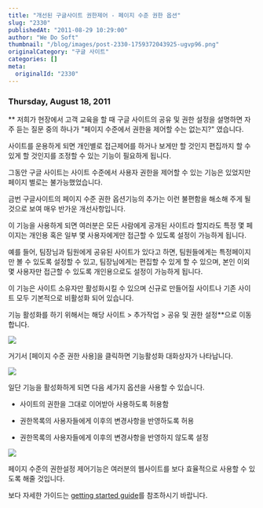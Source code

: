```yaml
---
title: "개선된 구글사이트 권한제어 - 페이지 수준 권한 옵션"
slug: "2330"
publishedAt: "2011-08-29 10:29:00"
author: "We Do Soft"
thumbnail: "/blog/images/post-2330-1759372043925-ugvp96.png"
originalCategory: "구글 사이트"
categories: []
meta:
  originalId: "2330"
---
```


### Thursday, August 18, 2011

**
저희가 현장에서 고객 교육을 할 때 구글 사이트의 공유 및 권한 설정을 설명하면 자주 듣는 질문 중의 하나가 "페이지 수준에서 권한을 제어할 수는 없는지?" 였습니다.

사이트를 운용하게 되면 개인별로 접근제어를 하거나 보게만 할 것인지 편집까지 할 수 있게 할 것인지를 조정할 수 있는 기능이 필요하게 됩니다.

그동안 구글 사이트는 사이트 수준에서 사용자 권한을 제어할 수 있는 기능은 있었지만 페이지 별로는 불가능했었습니다.

금번 구글사이트의 페이지 수준 권한 옵션기능의 추가는 이런 불편함을 해소해 주게 될 것으로 보여 매우 반가운 개선사항입니다.

이 기능을 사용하게 되면 여러분은 모든 사람에게 공개된 사이트라 할지라도 특정 몇 페이지는 개인용 혹은 일부 몇 사용자에게만 접근할 수 있도록 설정이 가능하게 됩니다.

예를 들어, 팀장님과 팀원에게 공유된 사이트가 있다고 하면, 팀원들에게는 특정페이지만 볼 수 있도록 설정할 수 있고, 팀장님에게는 편집할 수 있게 할 수 있으며, 본인 이외 몇 사용자만 접근할 수 있도록 개인용으로도 설정이 가능하게 됩니다.

이 기능은 사이트 소유자만 활성화시킬 수 있으며 신규로 만들어질 사이트나 기존 사이트 모두 기본적으로 비활성화 되어 있습니다.

기능 활성화를 하기 위해서는 해당 사이트 > 추가작업 > 공유 및 권한 설정**으로 이동합니다.

![](/blog/images/post-2330-1759372043925-ugvp96.png)

거기서 [페이지 수준 권한 사용]을 클릭하면 기능활성화 대화상자가 나타납니다.

![](/blog/images/post-2330-1759372043985-ecduve.png)

일단 기능을 활성화하게 되면 다음 세가지 옵션을 사용할 수 있습니다.

- 사이트의 권한을 그대로 이어받아 사용하도록 허용함

 - 권한목록의 사용자들에게 이후의 변경사항을 반영하도록 허용

 - 권한목록의 사용자들에게 이후의 변경사항을 반영하지 않도록 설정

 

![](/blog/images/post-2330-1759372044035-dyjz67.png)

페이지 수준의 권한설정 제어기능은 여러분의 웹사이트를 보다 효율적으로 사용할 수 있도록 해줄 것입니다.

보다 자세한 가이드는 [getting started guide](https://sites.google.com/support/bin/static.py?page=guide.cs&guide=1387383&topic=1387643)를 참조하시기 바랍니다.
